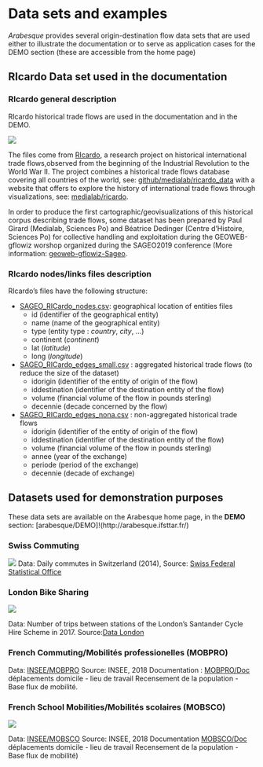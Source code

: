 # Data sets and examples {#examples}

*Arabesque* provides several origin-destination flow data sets that are used either to illustrate the documentation or to serve as application cases for the DEMO section (these are accessible from the home page)

## RIcardo Data set used in the documentation {#ricardo}

### RIcardo general description

RIcardo historical trade flows are used in the documentation and in the DEMO. 

![](images/DEMO_RIcardo_1.png)


The files come from [RIcardo](http://ricardo.medialab.sciences-po.fr/#/), a research project on historical international trade flows,observed from the beginning of the Industrial Revolution to the World War II. The project combines a historical trade flows database covering all countries of the world, see: [github/medialab/ricardo_data](https://github.com/medialab/ricardo_data/releases/tag/2017.12) with a website that offers to explore the history of international trade flows through visualizations, see: [medialab/ricardo](http://ricardo.medialab.sciences-po.fr/#/). 

In order to produce the first cartographic/geovisualizations of this historical corpus describing trade flows, some dataset has been prepared by Paul Girard (Medialab, Sciences Po) and Béatrice Dedinger (Centre d'Histoire, Sciences Po) for collective handling and exploitation during the GEOWEB-gflowiz worshop organized during the SAGEO2019 conference
(More information: [geoweb-gflowiz-Sageo](https://geoflowiz.hypotheses.org/workshop-geoweb-gflowiz-sageo2019).


### RIcardo nodes/links files description

RIcardo's files have the following structure:

- [SAGEO_RICardo_nodes.csv](https://raw.githubusercontent.com/gflowiz/sageo-ricardo/master/SAGEO_RICardo_nodes.csv): geographical location of entities files
	- id (identifier of the geographical entity)
	- name (name of the geographical entity)
	- type (entity type : _country_, _city_, ...)
	- continent (_continent_)
	- lat (_latitude_)
	- long (_longitude_)

- [SAGEO_RICardo_edges_small.csv](https://raw.githubusercontent.com/gflowiz/sageo-ricardo/master/SAGEO_RICardo_edges_small.csv) : aggregated historical trade flows (to reduce the size of the dataset)
	- idorigin (identifier of the entity of origin of the flow)
	- iddestination (identifier of the destination entity of the flow)
	- volume (financial volume of the flow in pounds sterling)
	- decennie (decade concerned by the flow)

- [SAGEO_RICardo_edges_nona.csv](https://raw.githubusercontent.com/gflowiz/sageo-ricardo/master/SAGEO_RICardo_edges_nona.csv) : non-aggregated historical trade flows
	- idorigin (identifier of the entity of origin of the flow)
	- iddestination (identifier of the destination entity of the flow)
	- volume (financial volume of the flow in pounds sterling)
	- annee (year of the exchange)
	- periode (period of the exchange)
	- decennie (decade of exchange)


## Datasets used for demonstration purposes

These data sets are available on the Arabesque home page, in the **DEMO** section: [arabesque/DEMO]!(http://arabesque.ifsttar.fr/) 

### Swiss Commuting

![](images/DEMO_Swiss_Commute2.png)
Data: Daily commutes in Switzerland (2014),
Source: [Swiss Federal Statistical Office](https://www.bfs.admin.ch/bfs/de/home/statistiken/mobilitaet-verkehr/personenverkehr/pendlermobilitaet.html)

### London Bike Sharing

![](images/DEMO_London_Bike2.png)

Data: Number of trips between stations of the London's Santander Cycle Hire Scheme in 2017.
Source:[Data London](https://data.london.gov.uk/)

### French Commuting/Mobilités professionelles (MOBPRO)

Data: [INSEE/MOBPRO](https://www.insee.fr/fr/statistiques/fichier/4509353/base-csv-flux-mobilite-domicile-lieu-travail-2017.zip)
Source: INSEE, 2018 
Documentation : [MOBPRO/Doc](https://www.insee.fr/fr/statistiques/4509353#dictionnaire)
déplacements domicile - lieu de travail Recensement de la population - Base flux de mobilité.



### French School Mobilities/Mobilités scolaires (MOBSCO)

![](images/DEMO_France_Mobsco_2.png)

Data: [INSEE/MOBSCO](https://www.insee.fr/fr/statistiques/fichier/4509360/base-csv-flux-mobilite-domicile-lieu-etude-2017.zip)
Source: INSEE, 2018
Documentation [MOBSCO/Doc](https://www.insee.fr/fr/statistiques/4509360#dictionnaire)
déplacements domicile - lieu de travail
Recensement de la population - Base flux de mobilité)


